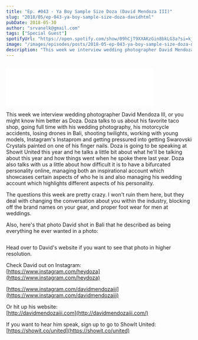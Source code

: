 ```yaml
---
title: "Ep. #043 - Ya Boy Sample Size Doza (David Mendoza III)"
slug: "2018/05/ep-043-ya-boy-sample-size-doza-davidhtml"
pubDate: 2018-05-30
author: "srvanelk@gmail.com"
tags: ["Special Guest"]
spotifyUrl: "https://open.spotify.com/show/09hCjT9XXAKzGin8bkLG3a?si=kjRZvQ1JTb6Ov3HVzSSlWA"
image: "/images/episodes/posts/2018-05-ep-043-ya-boy-sample-size-doza-davidhtml/paris_horizontal.webp"
description: "This week we interview wedding photographer David Mendoza III, or you might know him better as Doza. Doza talks to us about his favorite taco shop, going full time with his wedding photography, his motorcycle accidents, losing drones in Bali, shooting twilights, working with young models, Instagram's Instaprom and getting pressured into getting Swarovski Crystals painted on one of his finger nails. Doza is going to be speaking at Showit United this year and he talks a little bit about what he'll be talking about this year and how things went when he spoke there last year. Doza also talks with us a little about how difficult it is to have a bifurcated personality online, managing both an inspirational account which showcases certain aspects of who he is and also managing his wedding account which highlights different aspects of his personality."
---
```


<figure>
  <img src="/images/episodes/posts/2018-05-ep-043-ya-boy-sample-size-doza-davidhtml/paris_horizontal.webp" alt="" />
</figure>
<iframe class="embedly-embed" src="//cdn.embedly.com/widgets/media.html?src=https%3A%2F%2Fanchor.fm%2Fweddingphotohangover%2Fembed%2Fepisodes%2FEp--043---Ya-Boy-Sample-Size-Doza-David-Mendoza-III-aka-heydoza-e1rigt&url=https%3A%2F%2Fanchor.fm%2Fweddingphotohangover%2Fepisodes%2FEp--043---Ya-Boy-Sample-Size-Doza-David-Mendoza-III-aka-heydoza-e1rigt&image=http%3A%2F%2Fi1.sndcdn.com%2Fartworks-000354723672-fvi129-original.jpg&key=61d05c9d54e8455ea7a9677c366be814&type=text%2Fhtml&schema=anchor&wmode=opaque" width="400" height="102" scrolling="no" frameborder="0" allow="autoplay; fullscreen" allowfullscreen="true"></iframe>

This week we interview wedding photographer David Mendoza III, or you might know him better as Doza. Doza talks to us about his favorite taco shop, going full time with his wedding photography, his motorcycle accidents, losing drones in Bali, shooting twilights, working with young models, Instagram's Instaprom and getting pressured into getting Swarovski Crystals painted on one of his finger nails. Doza is going to be speaking at Showit United this year and he talks a little bit about what he'll be talking about this year and how things went when he spoke there last year. Doza also talks with us a little about how difficult it is to have a bifurcated personality online, managing both an inspirational account which showcases certain aspects of who he is and also managing his wedding account which highlights different aspects of his personality.

The questions this week are pretty crazy. I won't ruin them here, but they deal with changing the conversation about you within the industry, blocking off the brand names on your gear, and proper foot wear for men at weddings.

Also, here's that photo David shot in Bali that he described as being everything he ever wanted in a photo:

<figure>
  <img src="/images/episodes/posts/2018-05-ep-043-ya-boy-sample-size-doza-davidhtml/img_3524.webp" alt="" />
</figure>

Head over to David's website if you want to see that photo in higher resolution.

Check David out on Instagram:  
[https://www.instagram.com/heydoza](https://www.instagram.com/heydoza)

[https://www.instagram.com/davidmendozaiii](https://www.instagram.com/davidmendozaiii)

Or hit up his website:  
[http://davidmendozaiii.com](http://davidmendozaiii.com/)

If you want to hear him speak, sign up to go to ShowIt United:  
[https://showit.co/united](https://showit.co/united)
